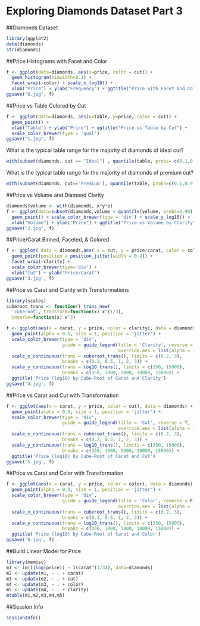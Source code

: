 Exploring Diamonds Dataset Part 3
===================================
##Diamonds Dataset
```r
library(ggplot2)
data(diamonds)
str(diamonds)
```

##Price Histograms with Facet and Color

```r
f <- ggplot(data=diamonds, aes(x=price, color = cut)) +
  geom_histogram(binwidth=0.1) +
  facet_wrap(~color) + scale_x_log10() +
  xlab("Price") + ylab("Frequency") + ggtitle("Price with Facet and Color")
ggsave("0.jpg", f)
```

##Price vs Table Colored by Cut

```r
f <- ggplot(data=diamonds, aes(x=table, y=price, color = cut)) + 
  geom_point() +
  xlab("Table") + ylab("Price") + ggtitle("Price vs Table by Cut") + 
  scale_color_brewer(type = 'qual')
ggsave("1.jpg", f)
```

What is the typical table range for the majority of diamonds of ideal cut?
```r
with(subset(diamonds, cut == "Ideal") , quantile(table, probs= c(0.1,0.9)))
```

What is the typical table range for the majority of diamonds of premium cut?
```r
with(subset(diamonds, cut=='Premium'), quantile(table, probs=c(0.1,0.9)))
```

##Price vs Volume and Diamond Clarity

```r
diamonds$volume <- with(diamonds, x*y*z)
f <- ggplot(data=subset(diamonds,volume < quantile(volume, probs=0.99) & volume > 0), aes(x =volume, y=price, color=clarity)) +
  geom_point() + scale_color_brewer(type = 'div') + scale_y_log10() +
  xlab("Volume") + ylab("Price") + ggtitle("Price vs Volume by Clarity")
ggsave("2.jpg", f)
```

##Price/Carat Binned, Faceted, & Colored

```r
f <- ggplot( data = diamonds,aes( x = cut, y = price/carat, color = color)) + 
  geom_point(position = position_jitter(width = 0.4)) +
  facet_wrap(~clarity) + 
  scale_color_brewer(type='div') +
  xlab("Cut") + ylab("Price/Carat")
ggsave('3.jpg', f)
```


##Price vs Carat and Clarity with Transformations

```r
library(scales)
cuberoot_trans <- function() trans_new(
  'cuberoot', transform=function(x) x^(1/3),
  inverse=function(x) x^3)

f <- ggplot(aes(x = carat, y = price, color = clarity), data = diamonds) + 
  geom_point(alpha = 0.5, size = 1, position = 'jitter') +
  scale_color_brewer(type = 'div',
                     guide = guide_legend(title = 'Clarity', reverse = T,
                                          override.aes = list(alpha = 1, size = 2))) +  
  scale_x_continuous(trans = cuberoot_trans(), limits = c(0.2, 3),
                     breaks = c(0.2, 0.5, 1, 2, 3)) + 
  scale_y_continuous(trans = log10_trans(), limits = c(350, 15000),
                     breaks = c(350, 1000, 5000, 10000, 15000)) +
  ggtitle('Price (log10) by Cube-Root of Carat and Clarity')
ggsave('4.jpg', f)

```


##Price vs Carat and Cut with Transformation
```r
f <- ggplot(aes(x = carat, y = price, color = cut), data = diamonds) + 
  geom_point(alpha = 0.5, size = 1, position = 'jitter') +
  scale_color_brewer(type = 'div',
                     guide = guide_legend(title = 'Cut', reverse = T,
                                          override.aes = list(alpha = 1, size = 2))) +  
  scale_x_continuous(trans = cuberoot_trans(), limits = c(0.2, 3),
                     breaks = c(0.2, 0.5, 1, 2, 3)) + 
  scale_y_continuous(trans = log10_trans(), limits = c(350, 15000),
                     breaks = c(350, 1000, 5000, 10000, 15000)) +
  ggtitle('Price (log10) by Cube-Root of Carat and Cut')
ggsave('5.jpg', f)
```


##Price vs Carat and Color with Transformation
```r
f <- ggplot(aes(x = carat, y = price, color = color), data = diamonds) + 
  geom_point(alpha = 0.5, size = 1, position = 'jitter') +
  scale_color_brewer(type = 'div',
                     guide = guide_legend(title = 'Color', reverse = F,
                                          override.aes = list(alpha = 1, size = 2))) +  
  scale_x_continuous(trans = cuberoot_trans(), limits = c(0.2, 3),
                     breaks = c(0.2, 0.5, 1, 2, 3)) + 
  scale_y_continuous(trans = log10_trans(), limits = c(350, 15000),
                     breaks = c(350, 1000, 5000, 10000, 15000)) +
  ggtitle('Price (log10) by Cube-Root of Carat and Color')
ggsave('6.jpg', f)
```


##Build Linear Model for Price

```r
library(memisc)
m1 <- lm(I(log(price)) ~ I(carat^(1/3)), data=diamonds)
m2 <- update(m1, ~ . + carat)
m3 <- update(m2, ~ . + cut)
m4 <- update(m3, ~ . + color)
m5 <- update(m4, ~ . + clarity)
mtable(m1,m2,m3,m4,m5)
```

##Session Info

```r
sessionInfo()
```

